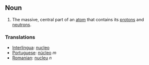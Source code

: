 == Noun ==
#The massive, central part of an [[atom]] that contains its [[proton]]s and [[neutron]]s.

=== Translations ===
*[[Interlingua]]: [[nucleo]]
*[[Portuguese]]: [[núcleo]] ''m''
*[[Romanian]]: [[nucleu]] ''n''